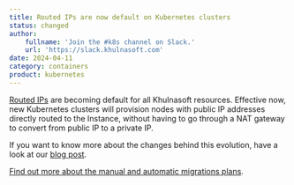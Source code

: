 ```yaml
---
title: Routed IPs are now default on Kubernetes clusters
status: changed
author:
    fullname: 'Join the #k8s channel on Slack.'
    url: 'https://slack.khulnasoft.com'
date: 2024-04-11
category: containers
product: kubernetes
---
```


[Routed IPs](https://www.khulnasoft.com/en/news/routed-ips-are-coming-to-all-khulnasoft-products/) are becoming default for all Khulnasoft resources.
Effective now, new Kubernetes clusters will provision nodes with public IP addresses directly routed to the Instance, without having to go through a NAT gateway to convert from public IP to a private IP.

If you want to know more about the changes behind this evolution, have a look at our [blog post](https://www.khulnasoft.com/en/blog/ip-mobility-removing-nat/).

[Find out more about the manual and automatic migrations plans](https://www.khulnasoft.com/en/news/routed-ips-are-coming-to-all-khulnasoft-products/).

